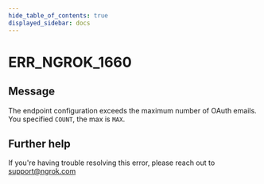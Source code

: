 ```yaml
---
hide_table_of_contents: true
displayed_sidebar: docs
---
```



# ERR_NGROK_1660

## Message

The endpoint configuration exceeds the maximum number of OAuth emails. You specified `COUNT`, the max is `MAX`.

<ErrorDetails error="err_ngrok_1660" />

## Further help

If you're having trouble resolving this error, please reach out to [support@ngrok.com](mailto:support@ngrok.com?subject=Help%20with%20ERR_NGROK_1660)
